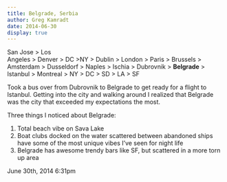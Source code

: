 ```yaml
---
title: Belgrade, Serbia
author: Greg Kamradt
date: 2014-06-30
display: true
---
```


San Jose \> Los Angeles \> Denver \> DC \>NY \> Dublin \> London \> Paris \> Brussels \> Amsterdam \> Dusseldorf \> Naples \> Ischia \> Dubrovnik \> **Belgrade** \> Istanbul \> Montreal \> NY \> DC \> SD \> LA \> SF


Took a bus over from Dubrovnik to Belgrade to get ready for a flight to Istanbul. Getting into the city and walking around I realized that Belgrade was the city that exceeded my expectations the most. 


Three things I noticed about Belgrade:


1. Total beach vibe on Sava Lake
2. Boat clubs docked on the water scattered between abandoned ships have some of the most unique vibes I’ve seen for night life
3. Belgrade has awesome trendy bars like SF, but scattered in a more torn up area

 June 30th, 2014 6:31pm